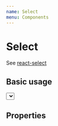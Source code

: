 ```yaml
---
name: Select
menu: Components
---
```



# Select

See [react-select](https://react-select.com/props)

## Basic usage

<Playground>
  <div>
    <Select
      options={[
        { label: 'Abkhazia', value: 'Abkhazia' },
        { label: 'Afghanistan', value: 'Afghanistan' },
        { label: 'Aland Islands', value: 'Aland Islands' },
        { label: 'Albania', value: 'Albania' },
        { label: 'Algeria', value: 'Algeria' },
        { label: 'American Samoa', value: 'American Samoa' },
        { label: 'Andorra', value: 'Andorra' },
        { label: 'Angola', value: 'Angola' },
        { label: 'Anguilla', value: 'Anguilla' },
        { label: 'Antarctica', value: 'Antarctica' },
        { label: 'Antigua and Barbuda', value: 'Antigua and Barbuda' },
        { label: 'Argentina', value: 'Argentina' },
        { label: 'Armenia', value: 'Armenia' },
        { label: 'Aruba', value: 'Aruba' },
        { label: 'Ascension', value: 'Ascension' },
        { label: 'Australia', value: 'Australia' },
        { label: 'Austria', value: 'Austria' },
        { label: 'Azerbaijan', value: 'Azerbaijan' },
        { label: 'Bahamas', value: 'Bahamas' },
        { label: 'Bahrain', value: 'Bahrain' },
        { label: 'Bangladesh', value: 'Bangladesh' },
        { label: 'Barbados', value: 'Barbados' },
        { label: 'Belarus', value: 'Belarus' },
        { label: 'Belgium', value: 'Belgium' },
        { label: 'Belize', value: 'Belize' },
        { label: 'Benin', value: 'Benin' },
        { label: 'Bermuda', value: 'Bermuda' },
        { label: 'Bhutan', value: 'Bhutan' },
        { label: 'Bolivia', value: 'Bolivia' },
        { label: 'Bonaire', value: 'Bonaire' },
        { label: 'Bosnia and Herzegovina', value: 'Bosnia and Herzegovina' },
        { label: 'Botswana', value: 'Botswana' },
        { label: 'Brazil', value: 'Brazil' },
        { label: 'British Virgin Islands', value: 'British Virgin Islands' },
        { label: 'Brunei', value: 'Brunei' },
        { label: 'Bulgaria', value: 'Bulgaria' },
        { label: 'Burkina Faso', value: 'Burkina Faso' },
        { label: 'Burundi', value: 'Burundi' },
        { label: 'Cambodia', value: 'Cambodia' },
        { label: 'Cameroon', value: 'Cameroon' },
        { label: 'Canada', value: 'Canada' },
        { label: 'Cape Verde', value: 'Cape Verde' },
        { label: 'Central African Republic', value: 'Central African Republic' },
        { label: 'Cayman Islands', value: 'Cayman Islands' },
        { label: 'Chad', value: 'Chad' },
        { label: 'Chile', value: 'Chile' },
        { label: 'China', value: 'China' },
        { label: 'Christmas Island', value: 'Christmas Island' },
        { label: 'Cocos (Keeling) Islands', value: 'Cocos (Keeling) Islands' },
        { label: 'Colombia', value: 'Colombia' },
        { label: 'Comoros', value: 'Comoros' },
        { label: 'Cook Islands', value: 'Cook Islands' },
        { label: 'Costa Rica', value: 'Costa Rica' },
        { label: 'Croatia', value: 'Croatia' },
        { label: 'Cuba', value: 'Cuba' },
        { label: 'Curacao', value: 'Curacao' },
        { label: 'Cyprus', value: 'Cyprus' },
        { label: 'Czech Republic', value: 'Czech Republic' },
        { label: 'Denmark', value: 'Denmark' },
        { label: 'Djibouti', value: 'Djibouti' },
        { label: 'Dominica', value: 'Dominica' },
        { label: 'Dominican Republic', value: 'Dominican Republic' },
        { label: 'Donetsk\'s Republic', value: 'Donetsk\'s Republic' },
        { label: 'DR Congo', value: 'DR Congo' },
        { label: 'Ecuador', value: 'Ecuador' },
        { label: 'Egypt', value: 'Egypt' },
        { label: 'El Salvador', value: 'El Salvador' },
        { label: 'Equatorial Guinea', value: 'Equatorial Guinea' },
        { label: 'Eritrea', value: 'Eritrea' },
        { label: 'Estonia', value: 'Estonia' },
        { label: 'Ethiopia', value: 'Ethiopia' },
        { label: 'Falkland Islands', value: 'Falkland Islands' },
        { label: 'Faroe Islands', value: 'Faroe Islands' },
        { label: 'Fiji', value: 'Fiji' },
        { label: 'Finland', value: 'Finland' },
        { label: 'France', value: 'France' },
        { label: 'FS Micronesia', value: 'FS Micronesia' },
        { label: 'French Guiana', value: 'French Guiana' },
        { label: 'French Polynesia', value: 'French Polynesia' },
        { label: 'Gabon', value: 'Gabon' },
        { label: 'Gambia', value: 'Gambia' },
        { label: 'Georgia', value: 'Georgia' },
        { label: 'Germany', value: 'Germany' },
        { label: 'Ghana', value: 'Ghana' },
        { label: 'Gibraltar', value: 'Gibraltar' },
        { label: 'Greece', value: 'Greece' },
        { label: 'Greenland', value: 'Greenland' },
        { label: 'Grenada', value: 'Grenada' },
        { label: 'Guam', value: 'Guam' },
        { label: 'Guadalupe', value: 'Guadalupe' },
        { label: 'Guatemala', value: 'Guatemala' },
        { label: 'Guernsey', value: 'Guernsey' },
        { label: 'Guinea', value: 'Guinea' },
        { label: 'Guinea-Bissau', value: 'Guinea-Bissau' },
        { label: 'Guyana', value: 'Guyana' },
        { label: 'Haiti', value: 'Haiti' },
        { label: 'Honduras', value: 'Honduras' },
        { label: 'Hong Kong', value: 'Hong Kong' },
        { label: 'Hungary', value: 'Hungary' },
        { label: 'Iceland', value: 'Iceland' },
        { label: 'India', value: 'India' },
        { label: 'Indonesia', value: 'Indonesia' },
        { label: 'Iran', value: 'Iran' },
        { label: 'Iraq', value: 'Iraq' },
        { label: 'Ireland', value: 'Ireland' },
        { label: 'Isle of Man', value: 'Isle of Man' },
        { label: 'Israel', value: 'Israel' },
        { label: 'Italy', value: 'Italy' },
        { label: 'Ivory Coast', value: 'Ivory Coast' },
        { label: 'Jamaica', value: 'Jamaica' },
        { label: 'Jan Mayen', value: 'Jan Mayen' },
        { label: 'Japan', value: 'Japan' },
        { label: 'Jersey', value: 'Jersey' },
        { label: 'Jordan', value: 'Jordan' },
        { label: 'Kazakhstan', value: 'Kazakhstan' },
        { label: 'Kenya', value: 'Kenya' },
        { label: 'Kiribati', value: 'Kiribati' },
        { label: 'Kosovo', value: 'Kosovo' },
        { label: 'Kuwait', value: 'Kuwait' },
        { label: 'Kyrgyzstan', value: 'Kyrgyzstan' },
        { label: 'Laos', value: 'Laos' },
        { label: 'Latvia', value: 'Latvia' },
        { label: 'Lebanon', value: 'Lebanon' },
        { label: 'Lesotho', value: 'Lesotho' },
        { label: 'Liberia', value: 'Liberia' },
        { label: 'Libya', value: 'Libya' },
        { label: 'Liechtenstein', value: 'Liechtenstein' },
        { label: 'Lithuania', value: 'Lithuania' },
        { label: 'Luhansk Republic', value: 'Luhansk Republic' },
        { label: 'Luxembourg', value: 'Luxembourg' },
        { label: 'Macau', value: 'Macau' },
        { label: 'Macedonia', value: 'Macedonia' },
        { label: 'Madagascar', value: 'Madagascar' },
        { label: 'Malawi', value: 'Malawi' },
        { label: 'Malaysia', value: 'Malaysia' },
        { label: 'Maldives', value: 'Maldives' },
        { label: 'Mali', value: 'Mali' },
        { label: 'Malta', value: 'Malta' },
        { label: 'Marshall Islands', value: 'Marshall Islands' },
        { label: 'Martinique', value: 'Martinique' },
        { label: 'Mauritania', value: 'Mauritania' },
        { label: 'Mauritius', value: 'Mauritius' },
        { label: 'Mayotte', value: 'Mayotte' },
        { label: 'Mexico', value: 'Mexico' },
        { label: 'Moldova', value: 'Moldova' },
        { label: 'Monaco', value: 'Monaco' },
        { label: 'Mongolia', value: 'Mongolia' },
        { label: 'Montserrat', value: 'Montserrat' },
        { label: 'Montenegro', value: 'Montenegro' },
        { label: 'Morocco', value: 'Morocco' },
        { label: 'Mozambique', value: 'Mozambique' },
        { label: 'Myanmar', value: 'Myanmar' },
        { label: 'Nagorno-Karabakh', value: 'Nagorno-Karabakh' },
        { label: 'Namibia', value: 'Namibia' },
        { label: 'Nauru', value: 'Nauru' },
        { label: 'Nepal', value: 'Nepal' },
        { label: 'Netherlands', value: 'Netherlands' },
        { label: 'New Caledonia', value: 'New Caledonia' },
        { label: 'New Zealand', value: 'New Zealand' },
        { label: 'Nicaragua', value: 'Nicaragua' },
        { label: 'Niger', value: 'Niger' },
        { label: 'Nigeria', value: 'Nigeria' },
        { label: 'Niue', value: 'Niue' },
        { label: 'Norfolk Island', value: 'Norfolk Island' },
        { label: 'North Korea', value: 'North Korea' },
        { label: 'Northern Cyprus', value: 'Northern Cyprus' },
        { label: 'Northern Mariana Islands', value: 'Northern Mariana Islands' },
        { label: 'Norway', value: 'Norway' },
        { label: 'Oman', value: 'Oman' },
        { label: 'Pakistan', value: 'Pakistan' },
        { label: 'Palau', value: 'Palau' },
        { label: 'Palestinian Territories', value: 'Palestinian Territories' },
        { label: 'Panama', value: 'Panama' },
        { label: 'Papua New Guinea', value: 'Papua New Guinea' },
        { label: 'Paraguay', value: 'Paraguay' },
        { label: 'Peru', value: 'Peru' },
        { label: 'Philippines', value: 'Philippines' },
        { label: 'Pitcairn Islands', value: 'Pitcairn Islands' },
        { label: 'Poland', value: 'Poland' },
        { label: 'Portugal', value: 'Portugal' },
        { label: 'Puerto Rico', value: 'Puerto Rico' },
        { label: 'Qatar', value: 'Qatar' },
        { label: 'Reunion', value: 'Reunion' },
        { label: 'Romania', value: 'Romania' },
        { label: 'Russia', value: 'Russia' },
        { label: 'Rwanda', value: 'Rwanda' },
        { label: 'Republic of the Congo', value: 'Republic of the Congo' },
        { label: 'Saba', value: 'Saba' },
        { label: 'Sahrawi Republic', value: 'Sahrawi Republic' },
        { label: 'Saint Barthelemy', value: 'Saint Barthelemy' },
        { label: 'Saint Helena', value: 'Saint Helena' },
        { label: 'Saint Kitts and Nevis', value: 'Saint Kitts and Nevis' },
        { label: 'Saint Lucia', value: 'Saint Lucia' },
        { label: 'Saint Martin', value: 'Saint Martin' },
        { label: 'Saint Pierre and Miquelon', value: 'Saint Pierre and Miquelon' },
        { label: 'Saint Vincent and the Grenadines', value: 'Saint Vincent and the Grenadines' },
        { label: 'Samoa', value: 'Samoa' },
        { label: 'San Marino', value: 'San Marino' },
        { label: 'Sao Tome and Principe', value: 'Sao Tome and Principe' },
        { label: 'Saudi Arabia', value: 'Saudi Arabia' },
        { label: 'Sealand', value: 'Sealand' },
        { label: 'Senegal', value: 'Senegal' },
        { label: 'Serbia', value: 'Serbia' },
        { label: 'Seychelles', value: 'Seychelles' },
        { label: 'Sierra Leone', value: 'Sierra Leone' },
        { label: 'Singapore', value: 'Singapore' },
        { label: 'Sint Eustatius', value: 'Sint Eustatius' },
        { label: 'Sint Maarten', value: 'Sint Maarten' },
        { label: 'Slovakia', value: 'Slovakia' },
        { label: 'Slovenia', value: 'Slovenia' },
        { label: 'Solomon Islands', value: 'Solomon Islands' },
        { label: 'Somalia', value: 'Somalia' },
        { label: 'Somaliland', value: 'Somaliland' },
        { label: 'South Africa', value: 'South Africa' },
        { label: 'South Georgia and the South Sandwich Islands', value: 'South Georgia and the South Sandwich Islands' },
        { label: 'South Korea', value: 'South Korea' },
        { label: 'South Ossetia', value: 'South Ossetia' },
        { label: 'South Sudan', value: 'South Sudan' },
        { label: 'Spain', value: 'Spain' },
        { label: 'Sri Lanka', value: 'Sri Lanka' },
        { label: 'Sudan', value: 'Sudan' },
        { label: 'Suriname', value: 'Suriname' },
        { label: 'Svalbard', value: 'Svalbard' },
        { label: 'Swaziland', value: 'Swaziland' },
        { label: 'Sweden', value: 'Sweden' },
        { label: 'Switzerland', value: 'Switzerland' },
        { label: 'Syria', value: 'Syria' },
        { label: 'Taiwan', value: 'Taiwan' },
        { label: 'Tajikistan', value: 'Tajikistan' },
        { label: 'Tanzania', value: 'Tanzania' },
        { label: 'Thailand', value: 'Thailand' },
        { label: 'Timor-Leste', value: 'Timor-Leste' },
        { label: 'Togo', value: 'Togo' },
        { label: 'Tokelau', value: 'Tokelau' },
        { label: 'Tonga', value: 'Tonga' },
        { label: 'Transnistria', value: 'Transnistria' },
        { label: 'Tibet', value: 'Tibet' },
        { label: 'Trinidad and Tobago', value: 'Trinidad and Tobago' },
        { label: 'Tristan da Cunha', value: 'Tristan da Cunha' },
        { label: 'Tunisia', value: 'Tunisia' },
        { label: 'Turkey', value: 'Turkey' },
        { label: 'Turkmenistan', value: 'Turkmenistan' },
        { label: 'Turks and Caicos', value: 'Turks and Caicos' },
        { label: 'Tuvalu', value: 'Tuvalu' },
        { label: 'Uganda', value: 'Uganda' },
        { label: 'Ukraine', value: 'Ukraine' },
        { label: 'United Arab Emirates', value: 'United Arab Emirates' },
        { label: 'United Kingdom', value: 'United Kingdom' },
        { label: 'United States of America', value: 'United States of America' },
        { label: 'Uruguay', value: 'Uruguay' },
        { label: 'US Virgin Islands', value: 'US Virgin Islands' },
        { label: 'Uzbekistan', value: 'Uzbekistan' },
        { label: 'Vanuatu', value: 'Vanuatu' },
        { label: 'Vatican City', value: 'Vatican City' },
        { label: 'Venezuela', value: 'Venezuela' },
        { label: 'Vietnam', value: 'Vietnam' },
        { label: 'Wallis and Futuna', value: 'Wallis and Futuna' },
        { label: 'Yemen', value: 'Yemen' },
        { label: 'Zambia', value: 'Zambia' },
        { label: 'Zimbabwe', value: 'Zimbabwe' }
      ]}
    />
  </div>
</Playground>

## Properties

<Props of={Select}></Props>
